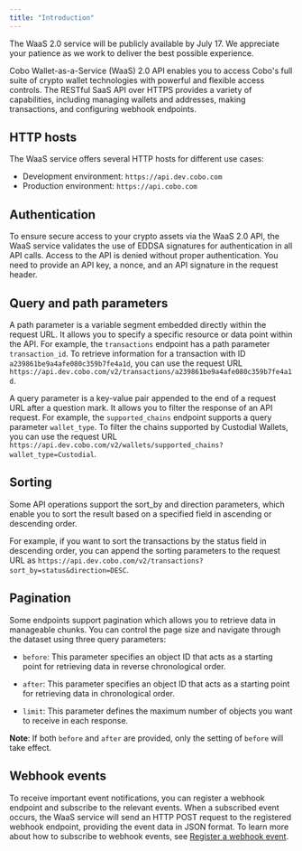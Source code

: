 ```yaml
---
title: "Introduction"
---
```

<Note>The WaaS 2.0 service will be publicly available by July 17. We appreciate your patience as we work to deliver the best possible experience.</Note>

Cobo Wallet-as-a-Service (WaaS) 2.0 API enables you to access Cobo's full suite of crypto wallet technologies with powerful and flexible access controls. The RESTful SaaS API over HTTPS provides a variety of capabilities, including managing wallets and addresses, making transactions, and configuring webhook endpoints.

## HTTP hosts
The WaaS service offers several HTTP hosts for different use cases: 

- Development environment: `https://api.dev.cobo.com`
- Production environment: `https://api.cobo.com`

## Authentication
To ensure secure access to your crypto assets via the WaaS 2.0 API, the WaaS service validates the use of EDDSA signatures for authentication in all API calls. Access to the API is denied without proper authentication. You need to provide an API key, a nonce, and an API signature in the request header.

## Query and path parameters
A path parameter is a variable segment embedded directly within the request URL. It allows you to specify a specific resource or data point within the API. For example, the `transactions` endpoint has a path parameter `transaction_id`. To retrieve information for a transaction with ID `a239861be9a4afe080c359b7fe4a1d`, you can use the request URL `https://api.dev.cobo.com/v2/transactions/a239861be9a4afe080c359b7fe4a1d`.

A query parameter is a key-value pair appended to the end of a request URL after a question mark. It allows you to filter the response of an API request. For example, the `supported_chains` endpoint supports a query parameter `wallet_type`. To filter the chains supported by Custodial Wallets, you can use the request URL `https://api.dev.cobo.com/v2/wallets/supported_chains?wallet_type=Custodial`.

## Sorting

Some API operations support the sort_by and direction parameters, which enable you to sort the result based on a specified field in ascending or descending order.

For example, if you want to sort the transactions by the status field in descending order, you can append the sorting parameters to the request URL as `https://api.dev.cobo.com/v2/transactions?sort_by=status&direction=DESC`.

## Pagination

Some endpoints support pagination which allows you to retrieve data in manageable chunks. You can control the page size and navigate through the dataset using three query parameters:

- `before`: This parameter specifies an object ID that acts as a starting point for retrieving data in reverse chronological order. 
- `after`: This parameter specifies an object ID that acts as a starting point for retrieving data in chronological order.

- `limit`: This parameter defines the maximum number of objects you want to receive in each response.

**Note**: If both `before` and `after` are provided, only the setting of `before` will take effect.

## Webhook events

To receive important event notifications, you can register a webhook endpoint and subscribe to the relevant events. When a subscribed event occurs, the WaaS service will send an HTTP POST request to the registered webhook endpoint, providing the event data in JSON format. To learn more about how to subscribe to webhook events, see [Register a webhook event](https://manuals.cobo.com/en/portal/developer-console/webhooks-create).